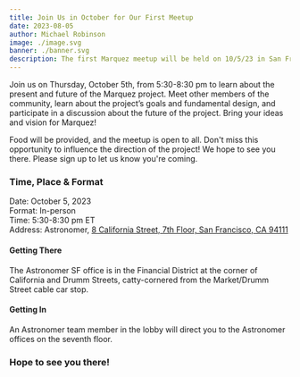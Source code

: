 ```yaml
---
title: Join Us in October for Our First Meetup
date: 2023-08-05
author: Michael Robinson
image: ./image.svg
banner: ./banner.svg
description: The first Marquez meetup will be held on 10/5/23 in San Francisco at Astronomer's HQ. 
---
```


Join us on Thursday, October 5th, from 5:30-8:30 pm to learn about the present 
and future of the Marquez project. Meet other members of the community, learn 
about the project’s goals and fundamental design, and participate in a discussion 
about the future of the project. Bring your ideas and vision for Marquez!

Food will be provided, and the meetup is open to all. Don't miss this opportunity 
to influence the direction of the project! We hope to see you there. Please 
sign up to let us know you're coming.

### Time, Place & Format

Date: October 5, 2023  
Format: In-person  
Time: 5:30-8:30 pm ET  
Address: Astronomer, [8 California Street, 7th Floor, San Francisco, CA 94111](https://goo.gl/maps/7UxfePDNPkneyc8v5?coh=178571&entry=tt)

#### Getting There
The Astronomer SF office is in the Financial District at the corner of California
and Drumm Streets, catty-cornered from the Market/Drumm Street cable car stop.

#### Getting In 
An Astronomer team member in the lobby will direct you to the Astronomer offices 
on the seventh floor.

### Hope to see you there!